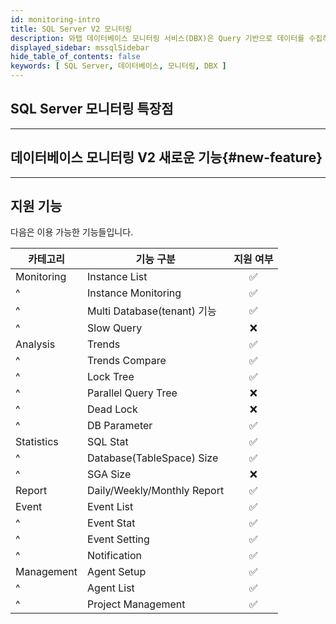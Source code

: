 ```yaml
---
id: monitoring-intro
title: SQL Server V2 모니터링
description: 와탭 데이터베이스 모니터링 서비스(DBX)은 Query 기반으로 데이터를 수집하여 성능 모니터링 서비스를 제공합니다.
displayed_sidebar: mssqlSidebar
hide_table_of_contents: false
keywords: [ SQL Server, 데이터베이스, 모니터링, DBX ]
---
```




<V2Note product="SQL Server" />

<Dbintroductiondesc />

## SQL Server 모니터링 특장점

<CommonCont />

<Dbspecification />

---

## 데이터베이스 모니터링 V2 새로운 기능{#new-feature}

<NewFeature product='SQL SErver' ver='2.2.0' />

---

## 지원 기능

다음은 이용 가능한 기능들입니다.

| 카테고리 | 기능 구분 | 지원 여부 |
| -- | -- | :--: |
| Monitoring | Instance List | <span class='emoji-ok'>✅</span> |
| ^ | Instance Monitoring | <span class='emoji-ok'>✅</span> |
| ^ | Multi Database(tenant) 기능 | <span class='emoji-ok'>✅</span> |
| ^ | Slow Query | <span class='emoji-no'>❌</span> |
| Analysis | Trends | <span class='emoji-ok'>✅</span> |
| ^ | Trends Compare | <span class='emoji-ok'>✅</span> |
| ^ | Lock Tree | <span class='emoji-ok'>✅</span> |
| ^ | Parallel Query Tree | <span class='emoji-no'>❌</span> |
| ^ | Dead Lock | <span class='emoji-no'>❌</span> |
| ^ | DB Parameter | <span class='emoji-ok'>✅</span> |
| Statistics | SQL Stat | <span class='emoji-ok'>✅</span> |
| ^ | Database(TableSpace) Size | <span class='emoji-ok'>✅</span> |
| ^ | SGA Size | <span class='emoji-no'>❌</span> |
| Report | Daily/Weekly/Monthly Report | <span class='emoji-ok'>✅</span> |
| Event | Event List | <span class='emoji-ok'>✅</span> |
| ^ | Event Stat | <span class='emoji-ok'>✅</span> |
| ^ | Event Setting | <span class='emoji-ok'>✅</span> |
| ^ | Notification | <span class='emoji-ok'>✅</span> |
| Management | Agent Setup | <span class='emoji-ok'>✅</span> |
| ^ | Agent List | <span class='emoji-ok'>✅</span> |
| ^ | Project Management | <span class='emoji-ok'>✅</span> |